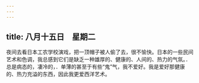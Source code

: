 ```yaml
---
---
---
```

title: 八月十五日　星期二
---




夜间去看日本工农学校演戏，把一顶帽子被人偷了去，很不愉快。日本的一些民间艺术和色调，我总感到它们是缺乏一种雄厚的、健康的、人间的、热力的气氛。．总是病态的，凄冷的，．单薄的甚至于有些“鬼”气，我不爱好。我是爱好那健康的、热力充溢的东西，因此我更爱西洋艺术。